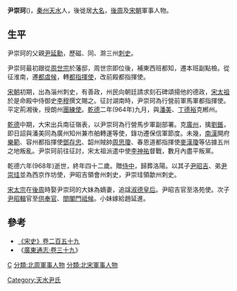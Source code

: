 '''尹崇珂'''({{bd|927年||968年|}})，[[秦州_(古代)|秦州]][[天水|天水]]人，後徙居[[大名府|大名]]，[[後周|後周]]及[[宋朝|宋朝]]軍事人物。

== 生平 ==
尹崇珂的父親[[尹延勳|尹延勳]]，歷磁、同、滁三州[[刺史|刺史]]。

尹崇珂最初跟從[[周世宗|周世宗]]於藩邸，周世宗即位後，補東西班都知，遷本班副點檢。從征淮南，遷[[都虞候|都虞候]]，轉[[都指揮使|都指揮使]]，改前殿都指揮使。

[[宋朝|宋朝]]初期，出為淄州刺史，有善政，州民向朝廷請求刻石碑頌揚他的德政，[[宋太祖|宋太祖]]於是命殿中侍御史[[李穆|李穆]]撰文賜之。征討湖南時，尹崇珂為行營前軍馬軍都指揮使。平定荊湘後，授朗州[[團練使|團練使]]。[[乾德_(北宋)|乾德]]二年(964年)九月，與[[潘美|潘美]]、[[丁德裕|丁德裕]]克郴州。

[[乾德_(北宋)|乾德]]中期，大宋出兵南征嶺表，以尹崇珂為行營馬步軍副部署。克[[廣州|廣州]]，擒[[劉鋹|劉鋹]]，即日詔與潘美同為廣州知州兼市舶轉運等使，錄功遷保信軍節度。未幾，[[南漢|南漢]]開府[[樂範|樂範]]、容州都指揮使[[鄧存忠|鄧存忠]]、韶州賊帥[[周思瓊|周思瓊]]、春恩道都指揮使[[麥漢瓊|麥漢瓊]]等佔據五州之地叛亂。尹崇珂前往征討，宋太祖派遣中使[[李神祐|李神祐]]督戰，數月內盡平叛黨。

乾德六年(968年)逝世，終年四十二歲。贈[[侍中|侍中]]，歸葬洛陽。以其子[[尹昭吉|尹昭吉]]、弟[[尹崇珪|尹崇珪]]並為西京作坊使，尹昭吉領會州刺史，尹崇珪領歙州刺史。

[[宋太宗|宋太宗]]在[[後周|後周]]時娶尹崇珂的大妹為嫡妻，追諡[[淑德皇后|淑德皇后]]。尹昭吉官至洛苑使。次子[[尹昭輯|尹昭輯]]官至[[供奉官|供奉官]]、[[閤閣門|閤閣門]][[祗候|祗候]]。小妹嫁給趙延進。

==參考==
*[[s:宋史/卷259#尹崇珂|《宋史》卷二百五十九]]
*《[http://archive.org/stream/06041854.cn#page/n4/mode/1up 廣東通志‧卷三十九]》

[[分類:尹姓|C]]
[[分類:北周軍事人物|分類:北周軍事人物]]
[[分類:北宋軍事人物|分類:北宋軍事人物]]
[[Category:天水尹氏|Category:天水尹氏]]